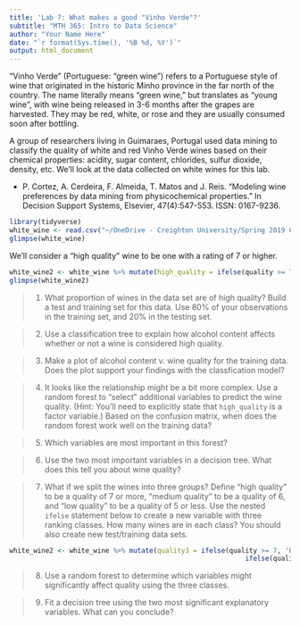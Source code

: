 ```yaml
---
title: 'Lab 7: What makes a good "Vinho Verde"?'
subtitle: "MTH 365: Intro to Data Science"
author: "Your Name Here"
date: "`r format(Sys.time(), '%B %d, %Y')`"
output: html_document
---
```


"Vinho Verde" (Portuguese: "green wine") refers to a Portuguese style of wine that originated in the historic Minho province in the far north of the country. The name literally means "green wine," but translates as "young wine", with wine being released in 3-6 months after the grapes are harvested. They may be red, white, or rose and they are usually consumed soon after bottling.

A group of researchers living in Guimaraes, Portugal used data mining to classify the quality of white and red Vinho Verde wines based on their chemical properties: acidity, sugar content, chlorides, sulfur dioxide, density, etc. We'll look at the data collected on white wines for this lab.

- P. Cortez, A. Cerdeira, F. Almeida, T. Matos and J. Reis. "Modeling wine preferences by data mining from physicochemical properties." In Decision Support Systems, Elsevier, 47(4):547-553. ISSN: 0167-9236.

```r
library(tidyverse)
white_wine <- read.csv("~/OneDrive - Creighton University/Spring 2019 Courses/MTH 365 - Intro to Data Science/Data/winequality-white.csv", sep=";")
glimpse(white_wine)
```

We'll consider a "high quality" wine to be one with a rating of 7 or higher.

```r
white_wine2 <- white_wine %>% mutate(high_quality = ifelse(quality >= 7, 'High', 'Low') )
glimpse(white_wine2)
```

> 1. What proportion of wines in the data set are of high quality? Build a test and training set for this data. Use 80% of your observations in the training set, and 20% in the testing set. 

> 2. Use a classification tree to explain how alcohol content affects whether or not a wine is considered high quality.

> 3. Make a plot of alcohol content v. wine quality for the training data. Does the plot support your findings with the classfication model?

> 4. It looks like the relationship might be a bit more complex. Use a random forest to "select" additional variables to predict the wine quality. (Hint: You'll need to explicitly state that `high_quality` is a factor variable.) Based on the confusion matrix, when does the random forest work well on the training data?

> 5. Which variables are most important in this forest?

> 6. Use the two most important variables in a decision tree. What does this tell you about wine quality?

> 7. What if we split the wines into three groups? Define "high quality" to be a quality of 7 or more, "medium quality" to be a quality of 6, and "low quality" to be a quality of 5 or less. Use the nested `ifelse` statement below to create a new variable with three ranking classes. How many wines are in each class? You should also create new test/training data sets.

```r
white_wine2 <- white_wine %>% mutate(quality3 = ifelse(quality >= 7, 'High', 
                                                           ifelse(quality ==6, 'Medium', 'Low')))
```

> 8. Use a random forest to determine which variables might significantly affect quality using the three classes.

> 9. Fit a decision tree using the two most significant explanatory variables. What can you conclude?
